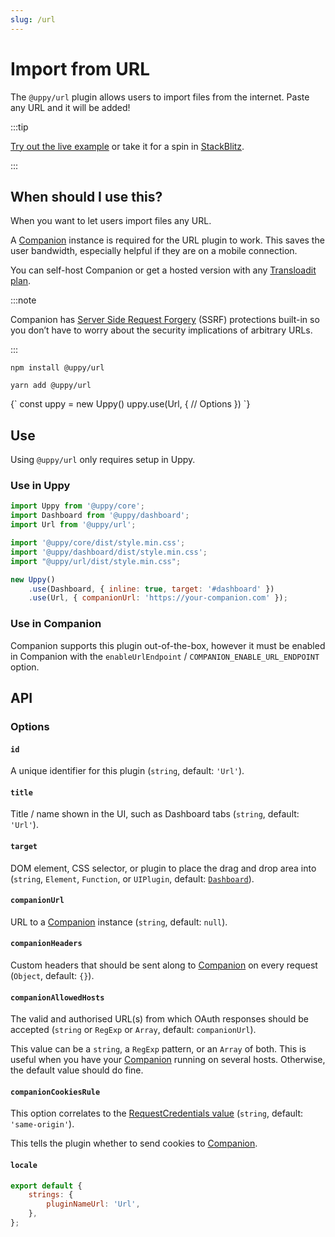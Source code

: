 ```yaml
---
slug: /url
---
```




# Import from URL

The `@uppy/url` plugin allows users to import files from the internet. Paste any
URL and it will be added!

:::tip

[Try out the live example](/examples) or take it for a spin in
[StackBlitz](https://stackblitz.com/edit/vitejs-vite-zaqyaf?file=main.js).

:::

## When should I use this?

When you want to let users import files any URL.

A [Companion](/docs/companion) instance is required for the URL plugin to work.
This saves the user bandwidth, especially helpful if they are on a mobile
connection.

You can self-host Companion or get a hosted version with any
[Transloadit plan](https://transloadit.com/pricing/).

:::note

Companion has
[Server Side Request Forgery](https://owasp.org/www-community/attacks/Server_Side_Request_Forgery)
(SSRF) protections built-in so you don’t have to worry about the security
implications of arbitrary URLs.

:::

<Tabs>
  <TabItem value="npm" label="NPM" default>

```shell
npm install @uppy/url
```

  </TabItem>

  <TabItem value="yarn" label="Yarn">

```shell
yarn add @uppy/url
```

  </TabItem>

  <TabItem value="cdn" label="CDN">
    <UppyCdnExample>
      {`
        const uppy = new Uppy()
        uppy.use(Url, {
          // Options
        })
      `}
    </UppyCdnExample>
  </TabItem>
</Tabs>

## Use

Using `@uppy/url` only requires setup in Uppy.

### Use in Uppy

```js {10-13} showLineNumbers
import Uppy from '@uppy/core';
import Dashboard from '@uppy/dashboard';
import Url from '@uppy/url';

import '@uppy/core/dist/style.min.css';
import '@uppy/dashboard/dist/style.min.css';
import "@uppy/url/dist/style.min.css";

new Uppy()
	.use(Dashboard, { inline: true, target: '#dashboard' })
	.use(Url, { companionUrl: 'https://your-companion.com' });
```

### Use in Companion

Companion supports this plugin out-of-the-box, however it must be enabled in
Companion with the `enableUrlEndpoint` / `COMPANION_ENABLE_URL_ENDPOINT` option.

## API

### Options

#### `id`

A unique identifier for this plugin (`string`, default: `'Url'`).

#### `title`

Title / name shown in the UI, such as Dashboard tabs (`string`, default:
`'Url'`).

#### `target`

DOM element, CSS selector, or plugin to place the drag and drop area into
(`string`, `Element`, `Function`, or `UIPlugin`, default:
[`Dashboard`](/docs/dashboard)).

#### `companionUrl`

URL to a [Companion](/docs/companion) instance (`string`, default: `null`).

#### `companionHeaders`

Custom headers that should be sent along to [Companion](/docs/companion) on
every request (`Object`, default: `{}`).

#### `companionAllowedHosts`

The valid and authorised URL(s) from which OAuth responses should be accepted
(`string` or `RegExp` or `Array`, default: `companionUrl`).

This value can be a `string`, a `RegExp` pattern, or an `Array` of both. This is
useful when you have your [Companion](/docs/companion) running on several hosts.
Otherwise, the default value should do fine.

#### `companionCookiesRule`

This option correlates to the
[RequestCredentials value](https://developer.mozilla.org/en-US/docs/Web/API/Request/credentials)
(`string`, default: `'same-origin'`).

This tells the plugin whether to send cookies to [Companion](/docs/companion).

#### `locale`

```js
export default {
	strings: {
		pluginNameUrl: 'Url',
	},
};
```
